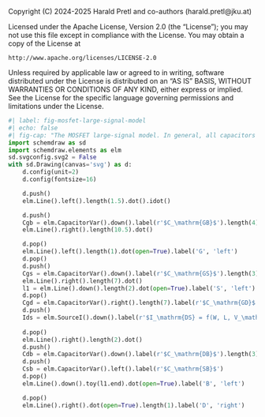 ::: {.content-hidden}
Copyright (C) 2024-2025 Harald Pretl and co-authors (harald.pretl@jku.at)

Licensed under the Apache License, Version 2.0 (the "License");
you may not use this file except in compliance with the License.
You may obtain a copy of the License at

    http://www.apache.org/licenses/LICENSE-2.0

Unless required by applicable law or agreed to in writing, software
distributed under the License is distributed on an "AS IS" BASIS,
WITHOUT WARRANTIES OR CONDITIONS OF ANY KIND, either express or implied.
See the License for the specific language governing permissions and
limitations under the License.
:::

```python
#| label: fig-mosfet-large-signal-model
#| echo: false
#| fig-cap: "The MOSFET large-signal model. In general, all capacitors are nonlinear, i.e., they depend on their terminal voltages."
import schemdraw as sd
import schemdraw.elements as elm
sd.svgconfig.svg2 = False
with sd.Drawing(canvas='svg') as d:
    d.config(unit=2)
    d.config(fontsize=16)

    d.push()
    elm.Line().left().length(1.5).dot().idot()

    d.push()
    Cgb = elm.CapacitorVar().down().label(r'$C_\mathrm{GB}$').length(4)
    elm.Line().right().length(10.5).dot()

    d.pop()
    elm.Line().left().length(1).dot(open=True).label('G', 'left')
    d.pop()
    d.push()
    Cgs = elm.CapacitorVar().down().label(r'$C_\mathrm{GS}$').length(3)
    elm.Line().right().length(7).dot()
    l1 = elm.Line().down().length(2).dot(open=True).label('S', 'left')
    d.pop()
    Cgd = elm.CapacitorVar().right().length(7).label(r'$C_\mathrm{GD}$').dot()
    d.push()
    Ids = elm.SourceI().down().label(r'$I_\mathrm{DS} = f(W, L, V_\mathrm{GS}, V_\mathrm{DS}, V_\mathrm{SB})$').length(3)
    
    d.pop()
    elm.Line().right().length(2).dot()
    d.push()
    Cdb = elm.CapacitorVar().down().label(r'$C_\mathrm{DB}$').length(3).dot()
    d.push()
    Csb = elm.CapacitorVar().left().label(r'$C_\mathrm{SB}$')
    d.pop()
    elm.Line().down().toy(l1.end).dot(open=True).label('B', 'left')

    d.pop()
    elm.Line().right().dot(open=True).length(1).label('D', 'right')
```

